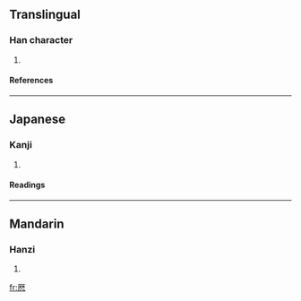 ==Translingual==
===Han character===
{{Han char|rn=27|rad=厂|as=12|sn=14|four=|canj=一木木戈 (MDDI)}}
# {{defn|Han}}
====References====
{{Han ref|kx=0162.441|dkj=03016|hdz=80007.190|uh=53AF|ud=21423}}
----
==Japanese==
===Kanji===
{{ja-kanji|grade=|rs=厂12}}
# {{defn|Japanese}} 
====Readings====
{{ja-readings|on=[[れき]] (reki)|kun=[[こよみ]] (koyomi)}}
----
==Mandarin==
===Hanzi===
{{cmn-hanzi|pin=[[lì]] (li4)|wg=li<sup>4</sup>}}
# {{defn|Mandarin}}

[[fr:厯]]